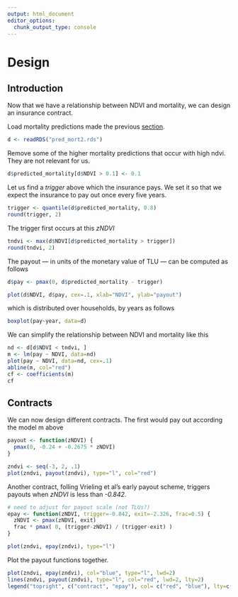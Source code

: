 ```yaml
---
output: html_document
editor_options: 
  chunk_output_type: console
---
```

# Design


## Introduction

Now that we have a relationship between NDVI and mortality, we can design an insurance contract.

Load mortality predictions made the previous [section](5_mortality-model.html).

```r
d <- readRDS("pred_mort2.rds")
```

Remove some of the higher mortality predictions that occur with high ndvi. They are not relevant for us.

```r
d$predicted_mortality[d$NDVI > 0.1] <- 0.1
```

Let us find a *trigger* above which the insurance pays. We set it so that we expect the insurance to pay out once every five years. 

```r
trigger <- quantile(d$predicted_mortality, 0.8)
round(trigger, 2)
```

The trigger first occurs at this *zNDVI*

```r
tndvi <- max(d$NDVI[d$predicted_mortality > trigger])
round(tndvi, 2)
```

The payout --- in units of the monetary value of TLU --- can be computed as follows   

```r
d$pay <- pmax(0, d$predicted_mortality - trigger)

plot(d$NDVI, d$pay, cex=.1, xlab="NDVI", ylab="payout")
```

which is distributed over households, by years as follows

```r
boxplot(pay~year, data=d)
```

We can simplify the relationship between NDVI and mortality like this 

```r
nd <- d[d$NDVI < tndvi, ]
m <- lm(pay ~ NDVI, data=nd)
plot(pay ~ NDVI, data=nd, cex=.1)
abline(m, col="red")
cf <- coefficients(m)
cf
```

## Contracts

We can now design different contracts. The first would pay out according the model m above 

```r
payout <- function(zNDVI) {
  pmax(0, -0.24 + -0.2675 * zNDVI)
}  

zndvi <- seq(-3, 2, .1)
plot(zndvi, payout(zndvi), type="l", col="red")
```

Another contract, folling Vrieling et al's early payout scheme, triggers payouts when *zNDVI* is less than *-0.842*.

```r
# need to adjust for payout scale (not TLUs?)
epay <- function(zNDVI, trigger=-0.842, exit=-2.326, frac=0.5) {
  zNDVI <- pmax(zNDVI, exit)
  frac * pmax( 0, (trigger-zNDVI) / (trigger-exit) )
}

plot(zndvi, epay(zndvi), type="l")
```

Plot the payout functions together.

```r
plot(zndvi, epay(zndvi), col="blue", type="l", lwd=2)
lines(zndvi, payout(zndvi), type="l", col="red", lwd=2, lty=2)
legend("topright", c("contract", "epay"), col= c("red", "blue"), lty=c(2,1), lwd=2)
```


